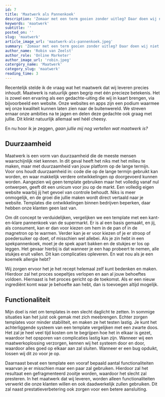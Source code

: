 ```yaml
---
id: 7
title: 'Maatwerk als Pannenkoek'
description: 'Zomaar met een term gooien zonder uitleg? Daar doen wij niet aan bij Bytecode. Ontdek hier waarom maatwerk zó van belang is!'
keywords: 'maatwerk'
subtitle: ''
posted_on: ''
slug: 'maatwerk'
article_image_url: 'maatwerk-als-pannenkoek.jpeg'
summary: 'Zomaar met een term gooien zonder uitleg? Daar doen wij niet aan bij Bytecode. Ontdek hier waarom maatwerk zó van belang is!'
author_name: 'Robin van Zeelst'
author_role: 'Online Marketer'
author_image_url: 'robin.jpeg'
catergory_name: 'Maatwerk'
category_slug: 'maatwerk'
reading_time: 3
---
```



Recentelijk stelde ik de vraag wat het maatwerk dat wij leveren precies inhoudt. Maatwerk is natuurlijk geen begrip met één precieze betekenis. Het is zowel een ervaring als een gedachte-uiting die wij in kaart brengen, via bijvoorbeeld een website. Onze websites en apps zijn een podium waarmee wij onze kwaliteit kunnen laten zien naar de buitenwereld. We streven ernaar onze ambities na te jagen en delen deze gedachte ook graag met jullie. Dit klinkt natuurlijk allemaal wel héél cheesy.

En nu hoor ik je zeggen, *gaan jullie mij nog vertellen wat maatwerk is?*

## Duurzaamheid
Maatwerk is een vorm van duurzaamheid die de meeste mensen waarschijnlijk niet kennen. In dit geval heeft het niks met het milieu te maken, maar met duurzaamheid van jouw platform op de lange termijn. Voor ons houdt duurzaamheid in: code die op de lange termijn gebruikt kan worden, en waar makkelijk verdere ontwikkelingen op doorgevoerd kunnen worden. Aangezien wij geen template gebruiken maar het volledig vanaf nul ontwerpen, geeft dit een unicum voor jou op de markt. Een volledig eigen website waarbij jij het gevoel van controle behoudt. Niks is meer onmogelijk, en de groei die jullie maken wordt direct vertaald naar je website. Templates die ontwikkelingen binnen bedrijven beperken, daar hebben onze klanten geen last van.

Om dit concept te verduidelijken, vergelijken we een template met een kant-en-klare pannenkoek van de supermarkt. Er is al een basis gemaakt, en jij, als consument, kan er dan voor kiezen om hem in de pan of in de magnetron op te warmen. Verder kan je er voor kiezen of je er stroop of poedersuiker op doet, of misschien wel allebei. Als je zin hebt in een spekpannenkoek, moet je de spek apart bakken en de stukjes er los op leggen. Het gevaar hierbij is dat wanneer je een hap probeert te nemen, alle stukjes eruit vallen. Dit kan complicaties opleveren. En wat nou als je een koemelk allergie hebt?

Wij zorgen ervoor het je het recept helemaal zelf kunt bedenken en maken. Hierdoor zal het proces soepeltjes verlopen en aan al jouw behoeftes voldoen. Hiernaast is het proces gericht op de toekomst. Als er een nieuw ingrediënt komt waar je behoefte aan hebt, dan is toevoegen altijd mogelijk.

## Functionaliteit
Mijn doel is niet om templates in een slecht daglicht te zetten. In sommige situaties kan het juist ook gemak met zich meebrengen. Echter zorgen templates voor minder stabiliteit, en maken ze het testen lastig. Je kunt het achterliggende systeem van een template vergelijken met een zwarte doos. Het zal je heel veel tijd kosten om te begrijpen hoe het in elkaar is gezet, waardoor het opsporen van complicaties lastig kan zijn. Wanneer wij een maatwerkoplossing verzorgen, kennen wij het systeem door en door, waardoor alles goed op elkaar aan zal sluiten. Wanneer er een bug opduikt, lossen wij dit zo voor je op.

Daarnaast bevat een template een vooraf bepaald aantal functionaliteiten waarvan je er misschien maar een paar zal gebruiken. Hierdoor zal het resultaat een gefragmenteerd zooitje worden, waardoor het slecht zal presteren. In het maatwerk dat wij leveren, worden alleen functionaliteiten verwerkt die onze klanten willen en ook daadwerkelijk zullen gebruiken. Dit zal naast prestatieverbetering ook zorgen voor een betere aansluiting.
